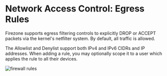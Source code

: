 
# Network Access Control: Egress Rules

Firezone supports egress filtering controls to explicitly DROP or ACCEPT packets
via the kernel's netfilter system. By default, all traffic is allowed.

The Allowlist and Denylist support both IPv4 and IPv6 CIDRs and IP addresses.
When adding a rule, you may optionally scope it to a user which applies the rule
to all their devices.

<Image className="mx-auto"
  alt="firewall rules"
  src="/images/firewall-rules.png"
  width={960}
  height={540}
/>
